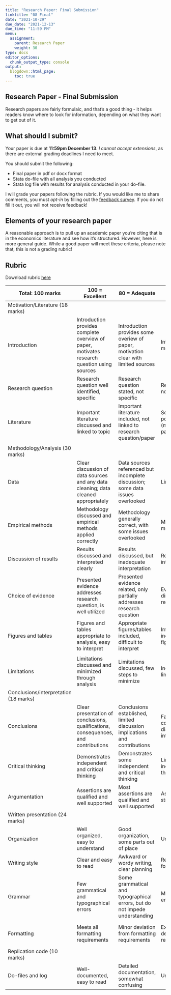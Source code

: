 ```yaml
---
title: "Research Paper: Final Submission"
linktitle: "08 Final"
date: "2021-10-29"
due_date: "2021-12-13"
due_time: "11:59 PM"
menu:
  assignment:
    parent: Research Paper
    weight: 30
type: docs
editor_options: 
  chunk_output_type: console
output:
  blogdown::html_page:
    toc: true
---
```


## Research Paper - Final Submission 


Research papers are fairly formulaic, and that's a good thing - it helps readers know where to look for information, depending on what they want to get out of it. 


## What should I submit? 

Your paper is due at **11:59pm December 13**. *I cannot accept extensions*, as there are external grading deadlines I need to meet. 

You should submit the following: 

 - Final paper in pdf or docx format 
 - Stata do-file with all analysis you conducted 
 - Stata log file with results for analysis conducted in your do-file. 
 
I will grade your papers following the rubric. If you would like me to share comments, you must *opt-in* by filling out the [feedback survey](https://forms.gle/kxGcNvFzzGtduGQ99). If you do not fill it out, you will not receive feedback! 


## Elements of your research paper 

A reasonable approach is to pull up an academic paper you're citing that is in the economics literature and see how it's structured. However, here is more general guide. While a good paper
will meet these criteria, please note that, this is not a grading
rubric!



## Rubric 

Download rubric [here](../materials/RP_Rubric_F20.pdf)

| Total:   100 marks                      | 100 = Excellent                                                                                 | 80 = Adequate                                                                        | 60 = Marginal                                                                         | 40 = Poor                                                             |
|-----------------------------------------|-------------------------------------------------------------------------------------------------|--------------------------------------------------------------------------------------|---------------------------------------------------------------------------------------|-----------------------------------------------------------------------|
| Motivation/Literature (18   marks)      |                                                                                                 |                                                                                      |                                                                                       |                                                                       |
| Introduction                            | Introduction   provides complete overview of paper, motivates research question using   sources | Introduction   provides some overiew of paper, motivation clear with limited sources | Introduction   vague; motivation minimal                                              | Incomplete   introduction, no motivation                              |
| Research   question                     | Research   question well identified, specific                                                   | Research   question stated, not specific                                             | Research   question vague, not answerable                                             | Cannot   identify research question in paper                          |
| Literature                              | Important   literature discussed and linked to topic                                            | Important   literature included, not linked to research question/paper               | Scattered   lit. discussion, poorly linked to topic (missing or irrelevant papers)    | Sparse   literature, not linked to topic                              |
|                                         |                                                                                                 |                                                                                      |                                                                                       |                                                                       |
| Methodology/Analysis (30   marks)       |                                                                                                 |                                                                                      |                                                                                       |                                                                       |
| Data                                    | Clear   discussion of data sources and any data cleaning; data cleaned appropriately            | Data   sources referenced but incomplete discussion; some data issues overlooked     | Limited   discussion of data                                                          | No   discussion of data sources or cleaning                           |
| Empirical   methods                     | Methodology   discussed and empirical methods applied correctly                                 | Methodology   generally correct, with some issues overlooked                         | Major   errors in empirical methods                                                   | Fundamental   misunderstanding of empirical methods/no microdata used |
| Discussion of   results                 | Results   discussed and interpreted clearly                                                     | Results   discussed, but inadequate interpretation                                   | Results   presented without interpretation                                            | Poor   discussion of results, no interpretation                       |
| Choice of   evidence                    | Presented   evidence addresses research question, is well utilized                              | Presented   evidence related, only partially addresses research question             | Evidence   related, but not directly relevant to research question.                   | Evidence   does not address research question                         |
| Figures and   tables                    | Figures   and tables appropriate to analysis, easy to interpret                                 | Appropriate   figures/tables included, difficult to interpret                        | Irrelevant   figures/tables included or key figures/tables missing                    | Insufficient   figures/tables, poorly presented                       |
|                                         |                                                                                                 |                                                                                      |                                                                                       |                                                                       |
| Limitations                             | Limitations   discussed and minimized through analysis                                          | Limitations   discussed, few steps to minimize                                       | Incomplete   discussion of limitations                                                | No   discussion of limitations                                        |
| Conclusions/interpretation   (18 marks) |                                                                                                 |                                                                                      |                                                                                       |                                                                       |
| Conclusions                             | Clear   presentation of conclusions, qualifications, consequences, and contributions            | Conclusions   established, limited discussion implications and contributions         | Fails   to make clear conclusions, limited discussion of interpretation/contributions | Cannot   discern conclusions                                          |
| Critical   thinking                     | Demonstrates   independent and critical thinking                                                | Demonstrates   some independent and critical thinking                                | Limited   evidence of independent and critical thinking                               | No   evidence of independent and critical thinking                    |
| Argumentation                           | Assertions   are qualified and well supported                                                   | Most   assertions are qualified and well supported                                   | Assertions   are overly strong or unsupported                                         | Assertions   made in contrast to evidence or without evidence         |
| Written   presentation (24 marks)       |                                                                                                 |                                                                                      |                                                                                       |                                                                       |
| Organization                            | Well   organized, easy to understand                                                            | Good   organization, some parts out of place                                         | Unclear   organization                                                                | Disorganized,   impedes understanding                                 |
| Writing style                           | Clear   and easy to read                                                                        | Awkward   or wordy writing, clear planning                                           | Readable   but difficult to follow                                                    | Difficult   to understand                                             |
| Grammar                                 | Few   grammatical and typographical errors                                                      | Some   grammatical and typographical errors, but do not impede understanding         | Moderate   grammatical errors/typos                                                   | Frequent   errors impede understanding                                |
| Formatting                              | Meets   all formatting requirements                                                             | Minor   deviation from formatting requirements                                       | Exceeds   page limit/major deviation from formatting requirements                     | Formatting   requirements completely disregarded                      |
| Replication   code (10 marks)           |                                                                                                 |                                                                                      |                                                                                       |                                                                       |
| Do-files and   log                      | Well-documented,   easy to read                                                                 | Detailed   documentation, somewhat confusing                                         | Unclear   documentation                                                               | Little   to no documentation                                          |
